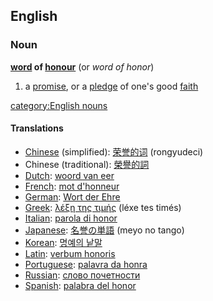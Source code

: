 ==English==
===Noun===
'''[[word]] of [[honour]]'''  (or ''word of honor'')
#a [[promise]], or a [[pledge]] of one's good [[faith]]
[[category:English nouns]]

====Translations====
*[[Chinese]] (simplified): [[荣誉的词]] (rongyudeci)
*Chinese (traditional): [[榮譽的詞]]
*[[Dutch]]: [[woord van eer]]
*[[French]]: [[mot d'honneur]]
*[[German]]: [[Wort der Ehre]]
*[[Greek]]: [[λέξη της τιμής]] (léxe tes timés)
*[[Italian]]: [[parola di honor]]
*[[Japanese]]: [[名誉の単語]] (meyo no tango)
*[[Korean]]: [[명예의 낱말]]
*[[Latin]]: [[verbum honoris]]
*[[Portuguese]]: [[palavra da honra]]
*[[Russian]]: [[слово почетности]]
*[[Spanish]]: [[palabra del honor]]